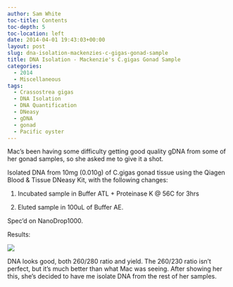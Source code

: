 ```yaml
---
author: Sam White
toc-title: Contents
toc-depth: 5
toc-location: left
date: 2014-04-01 19:43:03+00:00
layout: post
slug: dna-isolation-mackenzies-c-gigas-gonad-sample
title: DNA Isolation - Mackenzie's C.gigas Gonad Sample
categories:
  - 2014
  - Miscellaneous
tags:
  - Crassostrea gigas
  - DNA Isolation
  - DNA Quantification
  - DNeasy
  - gDNA
  - gonad
  - Pacific oyster
---
```


Mac's been having some difficulty getting good quality gDNA from some of her gonad samples, so she asked me to give it a shot.

Isolated DNA from 10mg (0.010g) of C.gigas gonad tissue using the Qiagen Blood & Tissue DNeasy Kit, with the following changes:





  1. Incubated sample in Buffer ATL + Proteinase K @ 56C for 3hrs



  2. Eluted sample in 100uL of Buffer AE.






Spec'd on NanoDrop1000.

Results:

![](https://eagle.fish.washington.edu/Arabidopsis/20140402%20-%20Macs_EV29.g0_OD.JPG)

DNA looks good, both 260/280 ratio and yield. The 260/230 ratio isn't perfect, but it's much better than what Mac was seeing. After showing her this, she's decided to have me isolate DNA from the rest of her samples.
